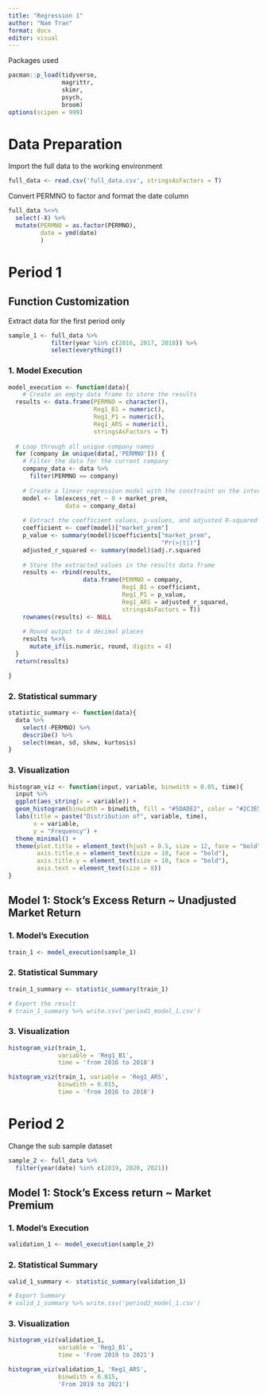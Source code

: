 ```yaml
---
title: "Regression 1"
author: "Nam Tran"
format: docx
editor: visual
---
```


Packages used

```r
pacman::p_load(tidyverse, 
               magrittr,
               skimr,
               psych,
               broom)
options(scipen = 999)
```

# Data Preparation

Import the full data to the working environment

```r
full_data <- read.csv('full_data.csv', stringsAsFactors = T)
```

Convert PERMNO to factor and format the date column

```r
full_data %<>%
  select(-X) %>% 
  mutate(PERMNO = as.factor(PERMNO),
         date = ymd(date)
         )
```

# Period 1

## Function Customization

Extract data for the first period only

```r

sample_1 <- full_data %>% 
            filter(year %in% c(2016, 2017, 2018)) %>% 
            select(everything())
```

### 1. Model Execution

```r

model_execution <- function(data){
    # Create an empty data frame to store the results
  results <- data.frame(PERMNO = character(),
                        Reg1_B1 = numeric(),
                        Reg1_P1 = numeric(),
                        Reg1_ARS = numeric(),
                        stringsAsFactors = T)
  
  # Loop through all unique company names
  for (company in unique(data[,'PERMNO'])) {
    # Filter the data for the current company
    company_data <- data %>%
      filter(PERMNO == company)
  
    # Create a linear regression model with the constraint on the intercept
    model <- lm(excess_ret ~ 0 + market_prem, 
                data = company_data)
  
    # Extract the coefficient values, p-values, and adjusted R-squared
    coefficient <- coef(model)["market_prem"]
    p_value <- summary(model)$coefficients["market_prem", 
                                           "Pr(>|t|)"]
    adjusted_r_squared <- summary(model)$adj.r.squared
  
    # Store the extracted values in the results data frame
    results <- rbind(results, 
                     data.frame(PERMNO = company,
                                Reg1_B1 = coefficient,
                                Reg1_P1 = p_value,
                                Reg1_ARS = adjusted_r_squared,
                                stringsAsFactors = T))
    rownames(results) <- NULL
    
    # Round output to 4 decimal places
    results %<>% 
      mutate_if(is.numeric, round, digits = 4)
  }
  return(results)

}

```

### 2. Statistical summary

```r
statistic_summary <- function(data){
  data %>% 
    select(-PERMNO) %>% 
    describe() %>% 
    select(mean, sd, skew, kurtosis)
}  
```

### 3. Visualization

```r
histogram_viz <- function(input, variable, binwdith = 0.05, time){
  input %>%
  ggplot(aes_string(x = variable)) +
  geom_histogram(binwidth = binwdith, fill = "#5DADE2", color = "#2C3E50", alpha = 0.8) +
  labs(title = paste("Distribution of", variable, time),
       x = variable,
       y = "Frequency") +
  theme_minimal() +
  theme(plot.title = element_text(hjust = 0.5, size = 12, face = "bold"),
        axis.title.x = element_text(size = 10, face = "bold"),
        axis.title.y = element_text(size = 10, face = "bold"),
        axis.text = element_text(size = 8))
}
```

## Model 1: Stock's Excess Return \~ Unadjusted Market Return

### 1. Model's Execution

```r
train_1 <- model_execution(sample_1)

```

### 2. Statistical Summary

```r

train_1_summary <- statistic_summary(train_1)

# Export the result
# train_1_summary %>% write.csv('period1_model_1.csv')
```

### 3. Visualization

```r
histogram_viz(train_1, 
              variable = 'Reg1_B1',
              time = 'from 2016 to 2018')
```

```r
histogram_viz(train_1, variable = 'Reg1_ARS', 
              binwdith = 0.015,
              time = 'from 2016 to 2018')
```

# Period 2

Change the sub sample dataset

```r

sample_2 <- full_data %>% 
  filter(year(date) %in% c(2019, 2020, 2021))
```

## Model 1: Stock's Excess return \~ Market Premium

### 1. Model's Execution

```r
validation_1 <- model_execution(sample_2)
```

### 2. Statistical Summary

```r
valid_1_summary <- statistic_summary(validation_1)

# Export Summary
# valid_1_summary %>% write.csv('period2_model_1.csv')
```

### 3. Visualization

```r
histogram_viz(validation_1, 
              variable = 'Reg1_B1', 
              time = 'From 2019 to 2021')
```

```r
histogram_viz(validation_1, 'Reg1_ARS', 
              binwdith = 0.015,
              'From 2019 to 2021')
```
